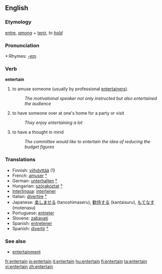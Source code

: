 ==English==

===Etymology===
{{OF.}} [[entre]], ''[[among]]'' + [[tenir]], ''to [[hold]]''

===Pronunciation===
*:Rhymes: [[Rhymes:English:-eɪn|-eɪn]]

===Verb===
'''entertain'''

# to amuse someone (usually by professional [[entertainer]]s).
#:''The motivational speaker not only instructed but also entertained the audience''
# to have someone over at one's home for a party or visit
#:''They enjoy entertaining a lot''
# to have a thought in mind
#:''The committee would like to entertain the idea  of reducing the budget figures''

===Translations===
*Finnish: [[viihdyttää]] (1)
*French: [[amuser]] [[:fr:amuser|°]]
*German: [[unterhalten]] [[:de:unterhalten|°]]
*Hungarian: [[szórakoztat]] [[:hu:szórakoztat|°]]
*[[Interlingua]]: [[intertener]]
*Italian: [[divertire]] [[:it:divertire|°]]
*Japanese: [[楽しませる]] (tanoshimaseru), [[歓待する]] (kantaisuru), [[もてなす]] (motenasu)
*Portuguese: [[entreter]]
*Slovene: [[zabavati]]
*Spanish: [[entretener]]
*Spanish: [[divertir]] [[:es:divertir|°]]

===See also===
*[[entertainment]]

[[fr:entertain]]
[[io:entertain]]
[[it:entertain]]
[[hu:entertain]]
[[fi:entertain]]
[[ta:entertain]]
[[vi:entertain]]
[[zh:entertain]]
